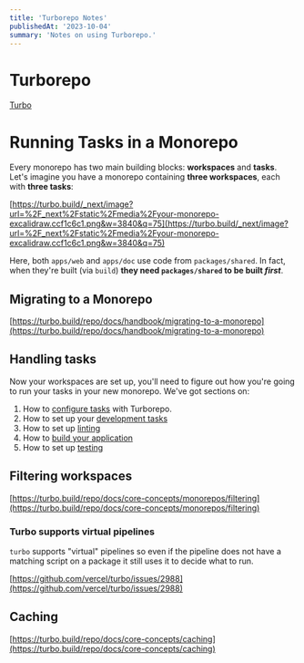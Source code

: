 ```yaml
---
title: 'Turborepo Notes'
publishedAt: '2023-10-04'
summary: 'Notes on using Turborepo.'
---
```



# Turborepo

[Turbo](https://turbo.build/)

# **Running Tasks in a Monorepo**

Every monorepo has two main building blocks: **workspaces** and **tasks**. Let's imagine you have a monorepo containing **three workspaces**, each with **three tasks**:

[https://turbo.build/_next/image?url=%2F_next%2Fstatic%2Fmedia%2Fyour-monorepo-excalidraw.ccf1c6c1.png&w=3840&q=75](https://turbo.build/_next/image?url=%2F_next%2Fstatic%2Fmedia%2Fyour-monorepo-excalidraw.ccf1c6c1.png&w=3840&q=75)

Here, both `apps/web` and `apps/doc` use code from `packages/shared`. In fact, when they're built (via `build`) **they need `packages/shared` to be built *first***.

## Migrating to a Monorepo

[https://turbo.build/repo/docs/handbook/migrating-to-a-monorepo](https://turbo.build/repo/docs/handbook/migrating-to-a-monorepo)

## **Handling tasks**

Now your workspaces are set up, you'll need to figure out how you're going to run your tasks in your new monorepo. We've got sections on:

1. How to [configure tasks](https://turbo.build/repo/docs/core-concepts/monorepos/running-tasks) with Turborepo.
2. How to set up your [development tasks](https://turbo.build/repo/docs/handbook/dev)
3. How to set up [linting](https://turbo.build/repo/docs/handbook/linting)
4. How to [build your application](https://turbo.build/repo/docs/handbook/building-your-app)
5. How to set up [testing](https://turbo.build/repo/docs/handbook/testing)

## Filtering workspaces

[https://turbo.build/repo/docs/core-concepts/monorepos/filtering](https://turbo.build/repo/docs/core-concepts/monorepos/filtering)

### Turbo supports virtual pipelines

`turbo` supports "virtual" pipelines so even if the pipeline does not have a matching script on a package it still uses it to decide what to run.

[https://github.com/vercel/turbo/issues/2988](https://github.com/vercel/turbo/issues/2988)

## Caching

[https://turbo.build/repo/docs/core-concepts/caching](https://turbo.build/repo/docs/core-concepts/caching)
